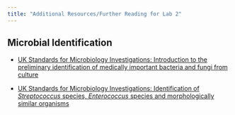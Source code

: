 ```yaml
---
title: "Additional Resources/Further Reading for Lab 2"
---
```


## Microbial Identification

* <a href="https://www.rcpath.org/static/eb4ead78-776a-4f5c-97ca9405b82a5476/uk-smi-id-1i3-Introduction-to-the-preliminary-identification-of-medically-important-bacteria-and-fungi-from-culture-September-2021.pdf">UK Standards for Microbiology Investigations: Introduction to the preliminary identification of medically important bacteria and fungi from culture</a>

* <a href="https://www.rcpath.org/static/ce35b1b6-9d79-4125-a0f64ba28e9a3584/UK-SMI-ID-4i4-Identification-of-Streptococcus-species-Enterococcus-species-and-morphologically-similar-organisms-September-2021.pdf">UK Standards for Microbiology Investigations: Identification of <i>Streptococcus</i> species, <i>Enterococcus</i> species and morphologically similar organisms</a>
